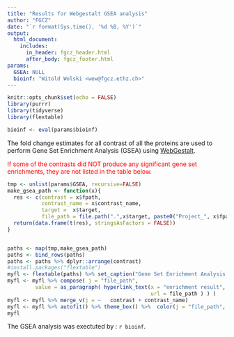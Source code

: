 ```yaml
---
title: "Results for Webgestalt GSEA analysis"
author: "FGCZ"
date: "`r format(Sys.time(), '%d %B, %Y')`"
output: 
  html_document:
    includes:
      in_header: fgcz_header.html
      after_body: fgcz_footer.html
params:
  GSEA: NULL
  bioinf: "Witold Wolski <wew@fgcz.ethz.ch>"
---
```




```r

knitr::opts_chunk$set(echo = FALSE)
library(purrr)
library(tidyverse)
library(flextable)

bioinf <- eval(params$bioinf)

```

The fold change estimates for all contrast of all the proteins are used to perform Gene Set Enrichment Analysis (GSEA) using [WebGestalt](www.webgestalt.org). 

<span style="color:red"> If some of the contrasts did NOT produce any significant gene set enrichments, they are not listed in the table below. </span>


```r

tmp <- unlist(params$GSEA, recursive=FALSE)
make_gsea_path <- function(x){
  res <- c(contrast = x$fpath,
           contrast_name = x$contrast_name,
           target =  x$target,
           file_path = file.path(".",x$target, paste0("Project_", x$fpath), "GSEA.html"))
  return(data.frame(t(res), stringsAsFactors = FALSE))
}


paths <- map(tmp,make_gsea_path)
paths <- bind_rows(paths)
paths <- paths %>% dplyr::arrange(contrast)
#install.packages("flextable")
myfl <- flextable(paths) %>% set_caption("Gene Set Enrichment Analysis results (GSEA) using fgczgseaora and WebgestaltR. (vs - versus, gv - given) ")
myfl <- myfl %>% compose( j = "file_path",
         value = as_paragraph( hyperlink_text(x = "enrichment result",
                                              url = file_path ) ) )
myfl <- myfl %>% merge_v(j = ~   contrast + contrast_name)
myfl <- myfl %>% autofit() %>% theme_box() %>%  color(j = "file_path", color = "#337ab7") 
myfl
```

The GSEA analysis was exectuted by : `r bioinf`.

